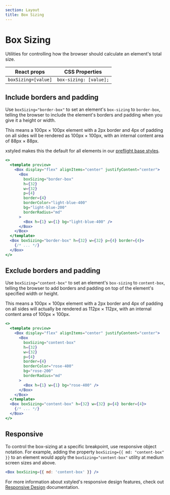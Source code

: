 ```yaml
---
section: Layout
title: Box Sizing
---
```


# Box Sizing

Utilities for controlling how the browser should calculate an element's total size.

| React props         | CSS Properties         |
| ------------------- | ---------------------- |
| `boxSizing=[value]` | `box-sizing: [value];` |

## Include borders and padding

Use `boxSizing="border-box"` to set an element's `box-sizing` to `border-box`, telling the browser to include the element's borders and padding when you give it a height or width.

This means a 100px × 100px element with a 2px border and 4px of padding on all sides will be rendered as 100px × 100px, with an internal content area of 88px × 88px.

xstyled makes this the default for all elements in our [preflight base styles](@TODO-link).

```jsx preview
<>
  <template preview>
    <Box display="flex" alignItems="center" justifyContent="center">
      <Box
        boxSizing="border-box"
        h={32}
        w={32}
        p={4}
        border={4}
        borderColor="light-blue-400"
        bg="light-blue-200"
        borderRadius="md"
      >
        <Box h={1} w={1} bg="light-blue-400" />
      </Box>
    </Box>
  </template>
  <Box boxSizing="border-box" h={32} w={32} p={4} border={4}>
    {/* ... */}
  </Box>
</>
```

## Exclude borders and padding

Use `boxSizing="content-box"` to set an element's `box-sizing` to `content-box`, telling the browser to add borders and padding on top of the element's specified width or height.

This means a 100px × 100px element with a 2px border and 4px of padding on all sides will actually be rendered as 112px × 112px, with an internal content area of 100px × 100px.

```jsx preview
<>
  <template preview>
    <Box display="flex" alignItems="center" justifyContent="center">
      <Box
        boxSizing="content-box"
        h={32}
        w={32}
        p={4}
        border={4}
        borderColor="rose-400"
        bg="rose-200"
        borderRadius="md"
      >
        <Box h={1} w={1} bg="rose-400" />
      </Box>
    </Box>
  </template>
  <Box boxSizing="content-box" h={32} w={32} p={4} border={4}>
    {/* ... */}
  </Box>
</>
```

## Responsive

To control the box-sizing at a specific breakpoint, use responsive object notation. For example, adding the property `boxSizing={{ md: "content-box" }}` to an element would apply the `boxSizing="content-box"` utility at medium screen sizes and above.

```jsx
<Box boxSizing={{ md: 'content-box' }} />
```

For more information about xstyled's responsive design features, check out [Responsive Design](@TODO-link) documentation.
